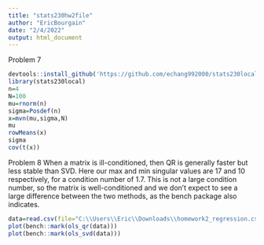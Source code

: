 ```yaml
---
title: "stats230hw2file"
author: "EricBourgain"
date: "2/4/2022"
output: html_document
---
```


Problem 7

```r
devtools::install_github('https://github.com/echang992000/stats230local',force=TRUE)
library(stats230local)
n=4
N=100
mu=rnorm(n)
sigma=Posdef(n)
x=mvn(mu,sigma,N)
mu
rowMeans(x)
sigma
cov(t(x))
```


Problem 8
When a matrix is ill-conditioned, then QR is generally faster but less stable than SVD. Here our max and min singular values are 17 and 10 respectively, for a condition number of 1.7. This is not a large condition number, so the matrix is well-conditioned and we don't expect to see a large difference between the two methods, as the bench package also indicates.
```r
data=read.csv(file="C:\\Users\\Eric\\Downloads\\homework2_regression.csv")
plot(bench::mark(ols_qr(data)))
plot(bench::mark(ols_svd(data)))



```
